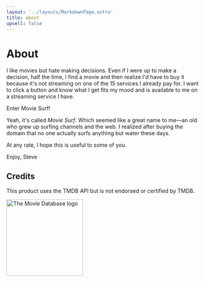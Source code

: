 ```yaml
---
layout: '../layouts/MarkdownPage.astro'
title: about
upsell: false
---
```


# About

I like movies but hate making decisions. Even if I were up to make a decision, half the time, I find a movie and then realize I'd have to buy it because it's not streaming on one of the 15 services I already pay for. I want to click a button and know what I get fits my mood and is available to me on a streaming service I have.

Enter Movie Surf!

Yeah, it's called *Movie Surf*. Which seemed like a great name to me—an old who grew up surfing channels and the web. I realized after buying the domain that no one actually surfs anything but water these days.

At any rate, I hope this is useful to some of you.

Enjoy,
Steve

<script type="text/javascript" src="https://cdnjs.buymeacoffee.com/1.0.0/button.prod.min.js" data-name="bmc-button" data-slug="sledsworth" data-color="gold" data-emoji="☕"  data-font="Bree" data-text="Buy me a coffee" data-outline-color="rgb(255, 179, 0);" data-font-color="black" data-coffee-color="#FFDD00" ></script>

## Credits

This product uses the TMDB API but is not endorsed or certified by TMDB.

<img src="tmdb.svg" alt="The Movie Database logo" width="200"/>
